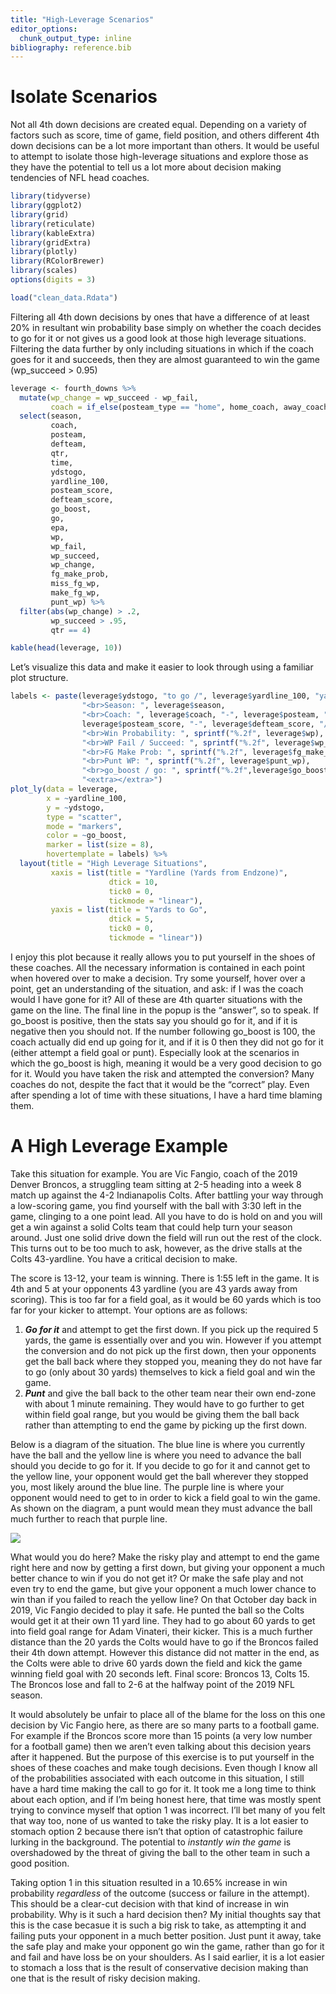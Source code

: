 ```yaml
---
title: "High-Leverage Scenarios"
editor_options: 
  chunk_output_type: inline
bibliography: reference.bib
---
```


# Isolate Scenarios

Not all 4th down decisions are created equal. Depending on a variety of factors such as score, time of game, field position, and others different 4th down decisions can be a lot more important than others. It would be useful to attempt to isolate those high-leverage situations and explore those as they have the potential to tell us a lot more about decision making tendencies of NFL head coaches.

```r
library(tidyverse)
library(ggplot2)
library(grid)
library(reticulate)
library(kableExtra)
library(gridExtra)
library(plotly)
library(RColorBrewer)
library(scales)
options(digits = 3)

load("clean_data.Rdata")
```

Filtering all 4th down decisions by ones that have a difference of at least 20% in resultant win probability base simply on whether the coach decides to go for it or not gives us a good look at those high leverage situations. Filtering the data further by only including situations in which if the coach goes for it and succeeds, then they are almost guaranteed to win the game (wp_succeed \> 0.95)

```r
leverage <- fourth_downs %>% 
  mutate(wp_change = wp_succeed - wp_fail,
         coach = if_else(posteam_type == "home", home_coach, away_coach)) %>%
  select(season,
         coach,
         posteam,
         defteam,
         qtr,
         time,
         ydstogo,
         yardline_100,
         posteam_score,
         defteam_score,
         go_boost,
         go,
         epa,
         wp,
         wp_fail,
         wp_succeed,
         wp_change,
         fg_make_prob,
         miss_fg_wp,
         make_fg_wp,
         punt_wp) %>%
  filter(abs(wp_change) > .2,
         wp_succeed > .95,
         qtr == 4)

kable(head(leverage, 10))
```

Let's visualize this data and make it easier to look through using a familiar plot structure.

```r
labels <- paste(leverage$ydstogo, "to go /", leverage$yardline_100, "yardline",
                "<br>Season: ", leverage$season,
                "<br>Coach: ", leverage$coach, "-", leverage$posteam, "<br>",
                leverage$posteam_score, "-", leverage$defteam_score, "/", leverage$time,
                "<br>Win Probability: ", sprintf("%.2f", leverage$wp),
                "<br>WP Fail / Succeed: ", sprintf("%.2f", leverage$wp_fail), "/", sprintf("%.2f", leverage$wp_succeed),
                "<br>FG Make Prob: ", sprintf("%.2f", leverage$fg_make_prob),
                "<br>Punt WP: ", sprintf("%.2f", leverage$punt_wp),
                "<br>go_boost / go: ", sprintf("%.2f",leverage$go_boost), "/", leverage$go,
                "<extra></extra>")
plot_ly(data = leverage,
        x = ~yardline_100, 
        y = ~ydstogo,
        type = "scatter",
        mode = "markers",
        color = ~go_boost,
        marker = list(size = 8),
        hovertemplate = labels) %>%
  layout(title = "High Leverage Situations",
         xaxis = list(title = "Yardline (Yards from Endzone)",
                      dtick = 10,
                      tick0 = 0,
                      tickmode = "linear"),
         yaxis = list(title = "Yards to Go",
                      dtick = 5,
                      tick0 = 0,
                      tickmode = "linear"))
```

I enjoy this plot because it really allows you to put yourself in the shoes of these coaches. All the necessary information is contained in each point when hovered over to make a decision. Try some yourself, hover over a point, get an understanding of the situation, and ask: if I was the coach would I have gone for it? All of these are 4th quarter situations with the game on the line. The final line in the popup is the "answer", so to speak. If go_boost is positive, then the stats say you should go for it, and if it is negative then you should not. If the number following go_boost is 100, the coach actually did end up going for it, and if it is 0 then they did not go for it (either attempt a field goal or punt). Especially look at the scenarios in which the go_boost is high, meaning it would be a very good decision to go for it. Would you have taken the risk and attempted the conversion? Many coaches do not, despite the fact that it would be the "correct" play. Even after spending a lot of time with these situations, I have a hard time blaming them.

# A High Leverage Example

Take this situation for example. You are Vic Fangio, coach of the 2019 Denver Broncos, a struggling team sitting at 2-5 heading into a week 8 match up against the 4-2 Indianapolis Colts. After battling your way through a low-scoring game, you find yourself with the ball with 3:30 left in the game, clinging to a one point lead. All you have to do is hold on and you will get a win against a solid Colts team that could help turn your season around. Just one solid drive down the field will run out the rest of the clock. This turns out to be too much to ask, however, as the drive stalls at the Colts 43-yardline. You have a critical decision to make.

The score is 13-12, your team is winning. There is 1:55 left in the game. It is 4th and 5 at your opponents 43 yardline (you are 43 yards away from scoring). This is too far for a field goal, as it would be 60 yards which is too far for your kicker to attempt. Your options are as follows:

1.  ***Go for it*** and attempt to get the first down. If you pick up the required 5 yards, the game is essentially over and you win. However if you attempt the conversion and do not pick up the first down, then your opponents get the ball back where they stopped you, meaning they do not have far to go (only about 30 yards) themselves to kick a field goal and win the game.
2.  ***Punt*** and give the ball back to the other team near their own end-zone with about 1 minute remaining. They would have to go further to get within field goal range, but you would be giving them the ball back rather than attempting to end the game by picking up the first down.

Below is a diagram of the situation. The blue line is where you currently have the ball and the yellow line is where you need to advance the ball should you decide to go for it. If you decide to go for it and cannot get to the yellow line, your opponent would get the ball wherever they stopped you, most likely around the blue line. The purple line is where your opponent would need to get to in order to kick a field goal to win the game. As shown on the diagram, a punt would mean they must advance the ball much further to reach that purple line.

![](decision_diagram.jpeg)

What would you do here? Make the risky play and attempt to end the game right here and now by getting a first down, but giving your opponent a much better chance to win if you do not get it? Or make the safe play and not even try to end the game, but give your opponent a much lower chance to win than if you failed to reach the yellow line? On that October day back in 2019, Vic Fangio decided to play it safe. He punted the ball so the Colts would get it at their own 11 yard line. They had to go about 60 yards to get into field goal range for Adam Vinateri, their kicker. This is a much further distance than the 20 yards the Colts would have to go if the Broncos failed their 4th down attempt. However this distance did not matter in the end, as the Colts were able to drive 60 yards down the field and kick the game winning field goal with 20 seconds left. Final score: Broncos 13, Colts 15. The Broncos lose and fall to 2-6 at the halfway point of the 2019 NFL season.

It would absolutely be unfair to place all of the blame for the loss on this one decision by Vic Fangio here, as there are so many parts to a football game. For example if the Broncos score more than 15 points (a very low number for a football game) then we aren't even talking about this decision years after it happened. But the purpose of this exercise is to put yourself in the shoes of these coaches and make tough decisions. Even though I know all of the probabilities associated with each outcome in this situation, I still have a hard time making the call to go for it. It took me a long time to think about each option, and if I'm being honest here, that time was mostly spent trying to convince myself that option 1 was incorrect. I'll bet many of you felt that way too, none of us wanted to take the risky play. It is a lot easier to stomach option 2 because there isn't that option of catastrophic failure lurking in the background. The potential to *instantly win the game* is overshadowed by the threat of giving the ball to the other team in such a good position.

Taking option 1 in this situation resulted in a 10.65% increase in win probability *regardless* of the outcome (success or failure in the attempt). This should be a clear-cut decision with that kind of increase in win probability. Why is it such a hard decision then? My initial thoughts say that this is the case becasue it is such a big risk to take, as attempting it and failing puts your opponent in a much better position. Just punt it away, take the safe play and make your opponent go win the game, rather than go for it and fail and have loss be on your shoulders. As I said earlier, it is a lot easier to stomach a loss that is the result of conservative decision making than one that is the result of risky decision making.
